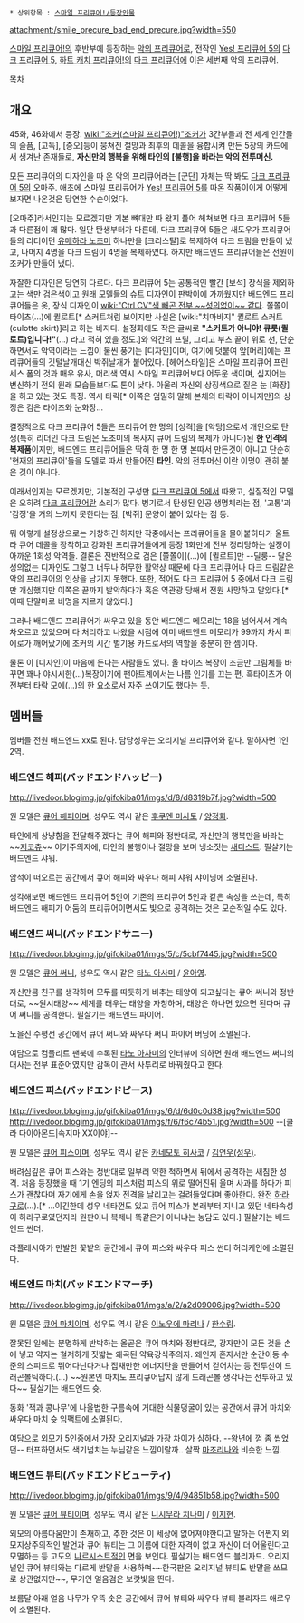  * 상위항목 : [[스마일 프리큐어!/등장인물]]

{{{+1 バッドエンドプリキュア Bad End Precure }}}

attachment:/smile_precure_bad_end_precure.jpg?width=550

[[스마일 프리큐어!]]의 후반부에 등장하는 [[악의 프리큐어]]로, 전작인 [[Yes! 프리큐어 5]]의 [[다크 프리큐어 5]], [[하트 캐치 프리큐어!]]의 [[다크 프리큐어]]에 이은 세번째 악의 프리큐어.

[[목차]]
== 개요 ==
45화, 46화에서 등장. [[wiki:"조커(스마일 프리큐어!)"조커]]가 3간부들과 전 세계 인간들의 슬픔, [고독], [증오]등이 뭉쳐진 절망과 최후의 데콜을 융합시켜 만든 5장의 카드에서 생겨난 존재들로, '''자신만의 행복을 위해 타인의 [불행]을 바라는 악의 전투머신.'''

모든 프리큐어의 디자인을 따 온 악의 프리큐어라는 [군단] 자체는 딱 봐도 [[다크 프리큐어 5]]의 오마주. 애초에 스마일 프리큐어가 [[Yes! 프리큐어 5]]를 따온 작품이이게 어떻게 보자면 나온것은 당연한 수순이었다.

[오마주]라서인지는 모르겠지만 기본 뼈대만 따 왔지 풀어 헤쳐보면 다크 프리큐어 5들과 다른점이 꽤 많다. 일단 탄생부터가 다른데, 다크 프리큐어 5들은 새도우가 프리큐어들의 리더이던 [[유메하라 노조미]] 하나만을 [크리스탈]로 복제하여 다크 드림을 만들어 냈고, 나머지 4명을 다크 드림이 4명을 복제하였다. 하지만 배드엔드 프리큐어들은 전원이 조커가 만들어 냈다.

자잘한 디자인은 당연히 다르다. 다크 프리큐어 5는 공통적인 빨간 [보석] 장식을 제외하고는 색만 검은색이고 원래 모델들의 슈트 디자인이 판박이에 가까웠지만 배드엔드 프리큐어들은 옷, 장식 디자인이 [[wiki:"Ctrl CV"색 빼곤 전부 ~~성의없이~~ 같다]]. 쫄쫄이 타이츠(…)에 퀼로트[* 스커트처럼 보이지만 사실은 [wiki:"치마바지" 퀼로트 스커트(culotte skirt)]라고 하는 바지다. 설정화에도 작은 글씨로 '''"스커트가 아니야! 큐롯(퀼로트)입니다!"'''(...) 라고 적혀 있을 정도.]와 약간의 프릴, 그리고 부츠 끝이 위로 선, 단순하면서도 악역이라는 느낌이 물씬 풍기는 [디자인]이며, 여기에 덧붙여 앞[머리]에는 프리큐어들의 깃털날개대신 박쥐날개가 붙어있다. [헤어스타일]은 스마일 프리큐어 프린세스 폼의 것과 매우 유사, 머리색 역시 스마일 프리큐어보다 어두운 색이며, 심지어는 변신하기 전의 원래 모습들보다도 톤이 낮다. 아울러 자신의 상징색으로 짙은 눈 [화장]을 하고 있는 것도 특징. 역시 타락[* 이쪽은 엄밀히 말해 본채의 타락이 아니지만]의 상징은 검은 타이즈와 눈화장...

결정적으로 다크 프리큐어 5들은 프리큐어 한 명의 [성격]을 [악당]으로서 개인으로 탄생(특히 리더인 다크 드림은 노조미의 복사지 큐어 드림의 복제가 아니다)된 '''한 인격의 복제품'''이지만, 배드엔드 프리큐어들은 딱히 한 명 한 명 본따서 만든것이 아니고 단순히 '현재의 프리큐어'들을 모델로 따서 만들어진 '''타인'''. 악의 전투머신 이란 이명이 괜히 붙은 것이 아니다.

이래서인지는 모르겠지만, 기본적인 구성만 [[다크 프리큐어 5]]에서 따왔고, 실질적인 모델은 오히려 [[다크 프리큐어]]란 소리가 많다. 병기로서 탄생된 인공 생명체라는 점, '고통'과 '감정'을 거의 느끼지 못한다는 점, [박쥐] 문양이 붙어 있다는 점 등.

뭐 이렇게 설정상으로는 거창하긴 하지만 작중에서는 프리큐어들을 몰아붙히다가 울트라 큐어 데콜을 장착하고 강화된 프리큐어들에게 등장 1화만에 전부 정리당하는 설정이 아까운 1회성 악역들. 결론은 전반적으로 검은 [쫄쫄이](…)에 [퀼로트]만 --딜룽-- 달은 성의없는 디자인도 그렇고 너무나 허무한 활약상 때문에 다크 프리큐어나 다크 드림같은 악의 프리큐어의 인상을 남기지 못했다. 또한, 적어도 다크 프리큐어 5 중에서 다크 드림만 개심했지만 이쪽은 끝까지 발악하다가 혹은 역관광 당해서 전원 사망하고 말았다.[* 이때 단말마로 비명을 지르지 않았다.]

그러나 배드엔드 프리큐어가 싸우고 있을 동안 배드엔드 메모리는 18을 넘어서서 계속 차오르고 있었으며 다 처리하고 나왔을 시점에 이미 배드엔드 메모리가 99까지 차서 피에로가 깨어났기에 조커의 시간 벌기용 카드로서의 역할을 충분히 한 셈이다.

물론 이 [디자인]이 마음에 든다는 사람들도 있다. 올 타이즈 복장이 조금만 그림체를 바꾸면 꽤나 야시시한(…)복장이기에 팬아트계에서는 나름 인기를 끄는 편. 흑타이츠가 이전부터 [[타락]] 모에(…)의 한 요소로서 자주 쓰이기도 했다는 듯.

== 멤버들 ==
멤버들 전원 배드엔드 xx로 된다. 담당성우는 오리지널 프리큐어와 같다. 말하자면 1인 2역. 

=== 배드엔드 해피(バッドエンドハッピー) ===
http://livedoor.blogimg.jp/gifokiba01/imgs/d/8/d8319b7f.jpg?width=500

원 모델은 [[큐어 해피]]이며, 성우도 역시 같은 [[후쿠엔 미사토]] / [[양정화]].

타인에게 상냥함을 전달해주겠다는 큐어 해피와 정반대로, 자신만의 행복만을 바라는 ~~[[지코츄]]~~ 이기주의자에, 타인의 불행이나 절망을 보며 냉소짓는 [[새디스트]]. 필살기는 배드엔드 샤워. 

암석이 떠오르는 공간에서 큐어 해피와 싸우다 해피 샤워 샤이닝에 소멸된다.

생각해보면 배드엔드 프리큐어 5인이 기존의 프리큐어 5인과 같은 속성을 쓰는데, 특히 배드엔드 해피가 어둠의 프리큐어이면서도 빛으로 공격하는 것은 모순적일 수도 있다.

=== 배드엔드 써니(バッドエンドサニー) ===
http://livedoor.blogimg.jp/gifokiba01/imgs/5/c/5cbf7445.jpg?width=500

원 모델은 [[큐어 써니]], 성우도 역시 같은 [[타노 아사미]] / [[윤아영]].

자신만큼 친구를 생각하며 모두를 따듯하게 비추는 태양이 되고싶다는 큐어 써니와 정반대로, ~~원시태양~~ 세계를 태우는 태양을 자칭하며, 태양은 하나면 있으면 된다며 큐어 써니를 공격한다. 필살기는 배드엔드 파이어.

노을진 수평선 공간에서 큐어 써니와 싸우다 써니 파이어 버닝에 소멸된다.

여담으로 컴플리트 팬북에 수록된 [[타노 아사미]]의 인터뷰에 의하면 원래 배드엔드 써니의 대사는 전부 표준어였지만 감독이 관서 사투리로 바꿔줬다고 한다.

=== 배드엔드 피스(バッドエンドピース) ===
http://livedoor.blogimg.jp/gifokiba01/imgs/6/d/6d0c0d38.jpg?width=500
http://livedoor.blogimg.jp/gifokiba01/imgs/f/6/f6c74b51.jpg?width=500
--[쿨라 다이아몬드|속지마 XX이야]--

원 모델은 [[큐어 피스]]이며, 성우도 역시 같은 [[카네모토 히사코]] / [[김연우(성우)]].

배려심깊은 큐어 피스와는 정반대로 일부러 약한 척하면서 뒤에서 공격하는 새침한 성격. 처음 등장했을 때 1기 엔딩의 피스처럼 피스의 위로 떨어진뒤 울며 사과를 하다가 피스가 괜찮다며 자기에게 손을 얹자 전격을 날리고는 걸려들었다며 좋아한다. 완전 [[하라구로]](…).[* ...이긴한데 성우 네타껀도 있고 큐어 피스가 본래부터 지니고 있던 네타속성이 하라구로였던지라 원판이나 복제나 똑같은거 아니냐는 농담도 있다.] 필살기는 배드엔드 썬더.

라플레시아가 만발한 꽃밭의 공간에서 큐어 피스와 싸우다 피스 썬더 허리케인에 소멸된다.

===  배드엔드 마치(バッドエンドマーチ) ===
http://livedoor.blogimg.jp/gifokiba01/imgs/a/2/a2d09006.jpg?width=500

원 모델은 [[큐어 마치]]이며, 성우도 역시 같은 [[이노우에 마리나]] / [[한수림]].

잘못된 일에는 분명하게 반박하는 올곧은 큐어 마치와 정반대로, 강자만이 모든 것을 손에 넣고 약자는 철저하게 짓밟는 왜곡된 약육강식주의자.  왜인지 혼자서만 순간이동 수준의 스피드로 뛰어다닌다거나 집채만한 에너지탄을 만들어서 걷어차는 등 전투신이 드래곤볼틱하다.(…) ~~원본인 마치도 프리큐어답지 않게 드래곤볼 생각나는 전투하고 있다~~ 필살기는 배드엔드 슛.

동화 '잭과 콩나무'에 나올법한 구름속에 거대한 식물덩굴이 있는 공간에서 큐어 마치와 싸우다 마치 슛 임팩트에 소멸된다. 

여담으로 외모가 5인중에서 가장 오리지널과 가장 차이가 심하다. --왕년에 껌 좀 씹었던-- 터프하면서도 색기넘치는 누님같은 느낌이랄까.. 살짝 [[마조리나]]와 비슷한 느낌.
=== 배드엔드 뷰티(バッドエンドビューティ) ===
http://livedoor.blogimg.jp/gifokiba01/imgs/9/4/94851b58.jpg?width=500

원 모델은 [[큐어 뷰티]]이며, 성우도 역시 같은 [[니시무라 치나미]] / [[이지현]].

외모의 아름다움만이 존재하고, 추한 것은 이 세상에 없어져야한다고 말하는 어쩐지 외모지상주의적인 발언과 큐어 뷰티는 그 이름에 대한 자격이 없고 자신이 더 어울린다고 모멸하는 등 고도의 [[나르시스트]]적인 면을 보인다. 필살기는 배드엔드 블리자드. 오리지널인 큐어 뷰티와는 다르게 반말을 사용하며~~한국판은 오리지널 뷰티도 반말을 쓰므로 상관없지만~~, 무기인 얼음검은 보랏빛을 띈다.

보름달 아래 얼음 나무가 우뚝 솟은 공간에서 큐어 뷰티와 싸우다 뷰티 블리자드 애로우에 소멸된다.

